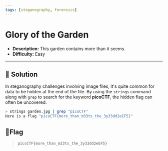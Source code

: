 ---
tags: [steganography, forensics]
---
# Glory of the Garden

- **Description:** This garden contains more than it seems.
- **Difficulty:** Easy

---

## 🔎 Solution
In steganography challenges involving image files, it's quite common for data to be hidden at the end of the file. 
By using the `strings` command along with `grep` to search for the keyword **picoCTF**, the hidden flag can often be uncovered.
```bash
> strings garden.jpg | grep "picoCTF" 
Here is a flag "picoCTF{more_than_m33ts_the_3y33dd2eEF5}"
```
## 🚩Flag
> `picoCTF{more_than_m33ts_the_3y33dd2eEF5}`
